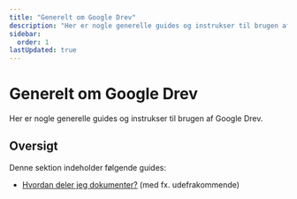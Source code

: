 ```yaml
---
title: "Generelt om Google Drev"
description: "Her er nogle generelle guides og instrukser til brugen af Google Drev"
sidebar:
  order: 1
lastUpdated: true
---
```


# Generelt om Google Drev

Her er nogle generelle guides og instrukser til brugen af Google Drev.

## Oversigt

Denne sektion indeholder følgende guides:

- [Hvordan deler jeg dokumenter?](/google-drev/oversigt/generelt/hvordan-deler-jeg-dokumenter/) (med fx. udefrakommende)
